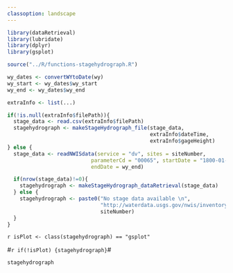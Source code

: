 ```yaml
---
classoption: landscape
---
```


```r
library(dataRetrieval)
library(lubridate)
library(dplyr)
library(gsplot)

source("../R/functions-stagehydrograph.R")
```

```r
wy_dates <- convertWYtoDate(wy)
wy_start <- wy_dates$wy_start
wy_end <- wy_dates$wy_end

extraInfo <- list(...)

if(!is.null(extraInfo$filePath)){
  stage_data <- read.csv(extraInfo$filePath)
  stagehydrograph <- makeStageHydrograph_file(stage_data, 
                                              extraInfo$dateTime, 
                                              extraInfo$gageHeight)
} else {
  stage_data <- readNWISdata(service = "dv", sites = siteNumber, 
                           parameterCd = "00065", startDate = "1800-01-01", 
                           endDate = wy_end)

  if(nrow(stage_data)!=0){
    stagehydrograph <- makeStageHydrograph_dataRetrieval(stage_data)
  } else {
    stagehydrograph <- paste0("No stage data available \n",
                              "http://waterdata.usgs.gov/nwis/inventory?agency_code=USGS&site_no=",
                              siteNumber)
  }
}

```

`r isPlot <- class(stagehydrograph) == "gsplot"`

#`r if(!isPlot) {stagehydrograph}`#

```r
stagehydrograph
```
